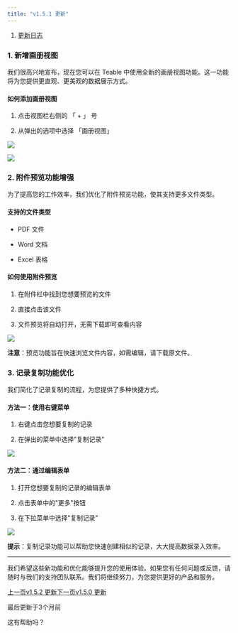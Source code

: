 ```yaml
---
title: "v1.5.1 更新"
---
```


1. [更新日志](/geng-xin-ri-zhi)

### 1. 新增画册视图

我们很高兴地宣布，现在您可以在 Teable 中使用全新的画册视图功能。这一功能将为您提供更直观、更美观的数据展示方式。

#### 如何添加画册视图

1. 点击视图栏右侧的 「 + 」 号

2. 从弹出的选项中选择 「画册视图」

![](/images/geng-xin-ri-zhi/files%2Fv0%2Fb%2Fgitbook-x-prod.appspot.com%2Fo%2Fspaces%252F3UAxYOALe4vISZRKICva%252Fuploads%252FvxIWLM4Gb74IJZnnipcY%252Fimage%2520%289%29.png)

![](/images/geng-xin-ri-zhi/files%2Fv0%2Fb%2Fgitbook-x-prod.appspot.com%2Fo%2Fspaces%252F3UAxYOALe4vISZRKICva%252Fuploads%252FIqrHK12WIQwQanTtxeXl%252Fimage%2520%2810%29.png)

### 2. 附件预览功能增强

为了提高您的工作效率，我们优化了附件预览功能，使其支持更多文件类型。

#### 支持的文件类型

* PDF 文件

* Word 文档

* Excel 表格

#### 如何使用附件预览

1. 在附件栏中找到您想要预览的文件

2. 直接点击该文件

3. 文件预览将自动打开，无需下载即可查看内容

![](/images/geng-xin-ri-zhi/~gitbook/image)

**注意**：预览功能旨在快速浏览文件内容，如需编辑，请下载原文件。

### 3. 记录复制功能优化

我们简化了记录复制的流程，为您提供了多种快捷方式。

#### 方法一：使用右键菜单

1. 右键点击您想要复制的记录

2. 在弹出的菜单中选择"复制记录"

![](/images/geng-xin-ri-zhi/files%2Fv0%2Fb%2Fgitbook-x-prod.appspot.com%2Fo%2Fspaces%252F3UAxYOALe4vISZRKICva%252Fuploads%252FoLxviIEWf6ivw9jGnAty%252Fimage%2520%2811%29.png)

#### 方法二：通过编辑表单

1. 打开您想要复制的记录的编辑表单

2. 点击表单中的"更多"按钮

3. 在下拉菜单中选择"复制记录"

![](/images/geng-xin-ri-zhi/files%2Fv0%2Fb%2Fgitbook-x-prod.appspot.com%2Fo%2Fspaces%252F3UAxYOALe4vISZRKICva%252Fuploads%252FN3uZbpAQe75EMq8SvhUk%252Fimage%2520%2812%29.png)

**提示**：复制记录功能可以帮助您快速创建相似的记录，大大提高数据录入效率。

***

我们希望这些新功能和优化能够提升您的使用体验。如果您有任何问题或反馈，请随时与我们的支持团队联系。我们将继续努力，为您提供更好的产品和服务。

[上一页v1.5.2 更新](/geng-xin-ri-zhi/v1.5.2-geng-xin)[下一页v1.5.0 更新](/geng-xin-ri-zhi/v1.5.0-geng-xin)

最后更新于3个月前

这有帮助吗？
